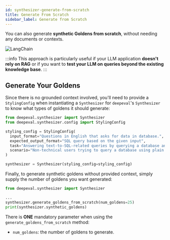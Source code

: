 ```yaml
---
id: synthesizer-generate-from-scratch
title: Generate From Scratch
sidebar_label: Generate from Scratch
---
```


<head>
  <link
    rel="canonical"
    href="https://deepeval.com/docs/synthesizer-generate-from-scratch"
  />
</head>

You can also generate **synthetic Goldens from scratch**, without needing any documents or contexts.

<div
  style={{
    display: "flex",
    alignItems: "center",
    justifyContent: "center",
  }}
>
  <img
    src="https://confident-bucket.s3.amazonaws.com/synthesize-from-scratch.svg"
    alt="LangChain"
    style={{
      marginTop: "20px",
      marginBottom: "50px",
      height: "auto",
      maxHeight: "800px",
    }}
  />
</div>

:::info
This approach is particularly useful if your LLM application **doesn't rely on RAG** or if you want to **test your LLM on queries beyond the existing knowledge base**.
:::

## Generate Your Goldens

Since there is no grounded context involved, you'll need to provide a `StylingConfig` when instantiating a `Synthesizer` for `deepeval`'s `Synthesizer` to know what types of goldens it should generate:

```python
from deepeval.synthesizer import Synthesizer
from deepeval.synthesizer.config import StylingConfig

styling_config = StylingConfig(
  input_format="Questions in English that asks for data in database.",
  expected_output_format="SQL query based on the given input",
  task="Answering text-to-SQL-related queries by querying a database and returning the results to users"
  scenario="Non-technical users trying to query a database using plain English.",
)

synthesizer = Synthesizer(styling_config=styling_config)
```

Finally, to generate synthetic goldens without provided context, simply supply the number of goldens you want generated:

```python
from deepeval.synthesizer import Synthesizer

...
synthesizer.generate_goldens_from_scratch(num_goldens=25)
print(synthesizer.synthetic_goldens)
```

There is **ONE** mandatory parameter when using the `generate_goldens_from_scratch` method:

- `num_goldens`: the number of goldens to generate.
